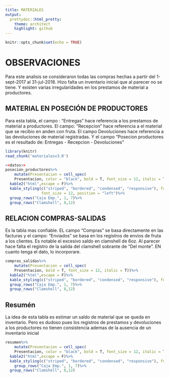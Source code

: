 ```yaml
---
title: MATERIALES
output:
  prettydoc::html_pretty:
    theme: architect
    highlight: github
---
```


```r
knitr::opts_chunk$set(echo = TRUE)
```

# OBSERVACIONES

  Para este analisis se consideraron todas las compras hechas a partir del 1-sept-2017 al 31-jul-2018. Hizo falta un inventario inicial que al parecer no se tiene. Y existen varias irregularidades en los prestamos de material a productores.


## MATERIAL EN POSECIÓN DE PRODUCTORES

Para esta tabla, el campo : "Entregas" hace referencia a los prestamos de material a productores. El campo: "Recepcion" hace referencia a el material que se recibio en anden con fruta. El campo Devoluciones hace referencia a las devoluciones de material registradas. Y el campo "Posecion productores es el resultado de: Entregas - Recepcion - Devoluciones"

```r


library(knitr)
read_chunk('materialesv3.R')
```

```r
<<datos>>
posecion_productores%>%
    mutate(Presentacion = cell_spec(
    Presentacion, color = "black", bold = T, font_size = 12, italic = T))%>%
  kable2("html",escape = F)%>%
  kable_styling(c("striped", "bordered", "condensed", "responsive"), full_width = F, 
                font_size = 12, position = "left")%>%
  group_rows("Caja Emp.", 1, 7)%>%
  group_rows("Clamshell", 8,12)
```

## RELACION COMPRAS-SALIDAS

Es la tabla mas confiable. EL campo "Compras" se basa directamente en las facturas y el campo: "Enviados" se basa en  los registros de envios de fruta a los clientes. Es notable el excesivo saldo en clamshell de 6oz. Al parecer hace falta el registro de la salida del clamshell sobrante de "Del monte". EN cuanto tenga el dato, lo incorporare.

```r
compras_salidas%>%
    mutate(Presentacion = cell_spec(
    Presentacion, bold = T, font_size = 12, italic = T))%>%
  kable2("html",escape = F)%>%
  kable_styling(c("striped", "bordered", "condensed", "responsive"), full_width = F, font_size = 12)%>%
  group_rows("Caja Emp.", 1, 7)%>%
  group_rows("Clamshell", 8,12)
```

## Resumén

La idea de esta tabla es estimar un saldo de material que se queda en inventario. Pero es dudoso pues los registros de prestamos y devoluciones a los productores no tienen consistencia ademas de la ausencia de un inventario inicial

```r
resumen%>%
    mutate(Presentacion = cell_spec(
    Presentacion, color = "black", bold = T, font_size = 12, italic = T))%>%
  kable2("html",escape = F)%>%
  kable_styling(c("striped", "bordered", "condensed", "responsive"), full_width = F, font_size = 12)%>%
    group_rows("Caja Emp.", 1, 7)%>%
  group_rows("Clamshell", 8,12)
```
